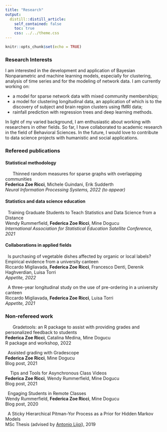 ```yaml
---
title: "Research"
output:
  distill::distill_article:
    self_contained: false
    toc: true
    css: ../../theme.css
---
```


```r
knitr::opts_chunk$set(echo = TRUE)
```

### Research Interests


<p> I am interested in the development and application of Bayesian Nonparametric and machine learning models, especially for clustering, analysis of time series and for the modeling of network data. I am currently working on:
<ul>
<li> a model for sparse network data with mixed community memberships; </li>
<li> a model for clustering longitudinal data, an application of which is to the discovery of subject and brain region clusters using fMRI data; </li>
<li> rainfall prediction with regression trees and deep learning methods. </li>
</ul>
</p>

<p> In light of my varied background, I am enthusiastic about working with researchers in other fields. So far, I have collaborated to academic research in the field of Behavioral Sciences. In the future, I would love to contribute to data science projects with humanistic and social applications.</p>

### Refereed publications

#### Statistical methodology

<p> 
  <i class='fa fa-file-alt'></i> &nbsp; 
  <a href="https://drive.google.com/file/d/1AYpYQldhowA2ufsABTdaqjxY2NAOEysp/view?usp=sharing" target="_blank" title="Slides"> 
    <i class="fa fa-desktop"></i> 
  </a> &nbsp; 
  <a href="https://drive.google.com/file/d/1qxl88y9D5Zi0tq3gkmXfHz44VnHaSWct/view?usp=sharing" target="_blank" title="Poster"> 
    <i class="fa fa-thumbtack"></i> 
  </a> &nbsp; Thinned random measures for sparse graphs with overlapping communities
  <br>
  **Federica Zoe Ricci**, Michele Guindani, Erik Sudderth
  <br>
  _Neural Information Processing Systems, 2022 (to appear)_
</p> 

#### Statistics and data science education

<p> 
  <a href="https://iase-web.org/documents/papers/sat2021/IASE2021%20Satellite%20116_RUMMERFIELD.pdf?1649974209" target="_blank" title="Paper"> <i class='fa fa-file-alt'></i> </a> &nbsp; 
  Training Graduate Students to Teach Statistics and Data Science from a Distance
  <br>
  Wendy Rummerfield, **Federica Zoe Ricci**, Mine Dogucu
  <br>
   _International Association for Statistical Education Satellite Conference, 2021_
</p> 

#### Collaborations in applied fields

<p> 
  <a href="https://www.sciencedirect.com/science/article/abs/pii/S0195666322000861" target="_blank" title="Paper"> <i class='fa fa-file-alt'></i> </a>  &nbsp; 
  Is purchasing of vegetable dishes affected by organic or local labels? Empirical evidence from a university canteen
  <br>
  Riccardo Migliavada, **Federica Zoe Ricci**, Francesco Denti, Derenik Haghverdian, Luisa Torri
  <br>
   _Appetite, 2022_
</p> 
 
 
<p> 
  <a href="https://www.sciencedirect.com/science/article/pii/S0195666321001100?casa_token=iul1lGSFkBkAAAAA:Pq3OHZh5qvbIAjUzCKffo4jUq1G6TVwwWovyr8I8EX4qi22Zo4-bIoOaKACHWgF5feuLRZXX" target="_blank" title="Paper"> <i class='fa fa-file-alt'></i></a>  &nbsp; 
  A three-year longitudinal study on the use of pre-ordering in a university canteen
  <br>
  Riccardo Migliavada, **Federica Zoe Ricci**, Luisa Torri
  <br>
   _Appetite, 2021_
</p> 

###  Non-refereed work


<p> 
  <a href="https://github.com/federicazoe/gradetools" target="_blank" title="Code"> <i class='fa fa-code'></i></a>  &nbsp; 
  <a href="https://federicazoe.github.io/gradetools/" target="_blank" title="Website"> <i class='fa fa-globe'></i></a>  &nbsp; 
  <a href="https://www.youtube.com/watch?v=ECI4CzkUqak" target="_blank" title="Workshop"> <i class='fa fa-video'></i></a>  &nbsp; 
  Gradetools: an R package to assist with providing grades and personalized feedback to students 
  <br>
  **Federica Zoe Ricci**, Catalina Medina, Mine Dogucu
  <br>
   R package and workshop, 2022
</p>


<p> 
  <a href="https://www.datapedagogy.com/posts/2021-08-12-assisted-grading-with-gradescope/" target="_blank" title="Blog post"> <i class='fa fa-rss'></i></a>  &nbsp; 
  Assisted grading with Gradescope
  <br>
  **Federica Zoe Ricci**, Mine Dogucu
  <br>
   Blog post, 2021
</p> 

<p> 
  <a href="https://www.datapedagogy.com/posts/2021-01-08-video-production-tips/" target="_blank" title="Blog post"> <i class='fa fa-rss'></i></a>  &nbsp; 
  <a href="https://www.datapedagogy.com/posts/2021-01-08-video-production-tips/" target="_blank" title="Blog post"> <i class='fa fa-video'></i></a>  &nbsp; Tips and Tools for Asynchronous Class Videos
  <br>
  **Federica Zoe Ricci**, Wendy Rummerfield, Mine Dogucu
  <br>
   Blog post, 2021
</p> 

<p> 
  <a href="https://www.datapedagogy.com/posts/2020-09-10-student-engagement-remote/" target="_blank" title="Blog post"> <i class='fa fa-rss'></i></a>  &nbsp; 
  Engaging Students in Remote Classes
  <br>
  Wendy Rummerfield, **Federica Zoe Ricci**, Mine Dogucu
  <br>
   Blog post, 2020
</p> 

<p> 
  <a href="https://drive.google.com/file/d/17KeGEcfSOPOjSyanZd5gefbXjyU-Z9PL/view?usp=share_link" target="_blank" title="MSc Thesis"> <i class='fa fa-pen-nib'></i></a>  &nbsp;
 A Sticky Hierarchical Pitman-Yor Process as a Prior for Hidden Markov Models
  <br>
 MSc Thesis (advised by <a href='http://mypage.unibocconi.it/antoniolijoi/' target="_blank">Antonio Lijoi</a>), 2019
</p> 




